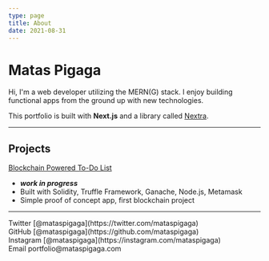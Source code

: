 ```yaml
---
type: page
title: About
date: 2021-08-31
---
```


# Matas Pigaga

Hi, I'm a web developer utilizing the MERN(G) stack. I enjoy building functional apps from the ground up with new technologies.

This portfolio is built with **Next.js** and a library called [Nextra](https://nextra.vercel.app/).

---

## Projects

[Blockchain Powered To-Do List]("https://link.com")
- **_work in progress_**
- Built with Solidity, Truffle Framework, Ganache, Node.js, Metamask
- Simple proof of concept app, first blockchain project

---

<div>
  Twitter [@mataspigaga](https://twitter.com/mataspigaga)
  <br />
  GitHub [@mataspigaga](https://github.com/mataspigaga)
  <br />
  Instagram [@mataspigaga](https://instagram.com/mataspigaga)
  <br />
  Email portfolio@mataspigaga.com
</div>
